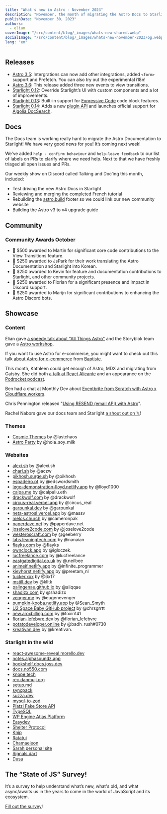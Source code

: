```yaml
---
title: "What's new in Astro - November 2023"
description: "November, the month of migrating the Astro Docs to Starlight, 3 Starlight minor releases, new view-transition events and more! Read more about what's new in Astro in this blogpost."
publishDate: "November 30, 2023"
authors:
  - elian
coverImage: "/src/content/blog/_images/whats-new-shared.webp"
socialImage: "/src/content/blog/_images/whats-new-november-2023/og.webp"
lang: "en"
---
```


## Releases

- [Astro 3.5](https://github.com/withastro/astro/releases/tag/astro%403.5.0): Intergrations can now add other integrations, added `<form>` support and Prefetch. You can also try out the experimental i18n!
- [Astro 3.6](https://github.com/withastro/astro/releases/tag/astro%403.6.0): This release added three new events to view transitions.
- [Starlight 0.12](https://github.com/withastro/starlight/releases/tag/%40astrojs%2Fstarlight%400.12.0): Override Starlight’s UI with custom components and a lot of improvements.
- [Starlight 0.13](https://github.com/withastro/starlight/releases/tag/%40astrojs%2Fstarlight%400.13.0): Built-in support for [Expressive Code](https://github.com/hippotastic/expressive-code) code block features.
- [Starlight 0.14](https://github.com/withastro/starlight/releases/tag/%40astrojs%2Fstarlight%400.14.0): Adds a new [plugin API](https://starlight.astro.build/reference/plugins/) and launches official support for [Algolia DocSearch](https://starlight.astro.build/guides/site-search/).

## Docs

The Docs team is working really hard to migrate the Astro Documentation to Starlight! We have very good news for you! It’s coming next week!

We've added `help - confirm behaviour` and `help-leave feedback` to our list of labels on PRs to clarify where we need help. Next to that we have freshly triaged all open issues and PRs.

Our weekly show on Discord called Talking and Doc’ing this month, included:

- Test driving the new Astro Docs in Starlight
- Reviewing and merging the completed French tutorial
- Rebuilding the [astro.build](http://astro.build) footer so we could link our new community website
- Building the Astro v3 to v4 upgrade guide

## Community

### Community Awards October

- 🌟 $500 awarded to Martin for significant core code contributions to the View Transitions feature.
- 🥳 $250 awarded to JsPark for their work translating the Astro Documentation and Starlight into Korean.
- 🎉 $250 awarded to Kevin for feature and documentation contributions to Starlight, and other community projects.
- 🍾 $250 awarded to Florian  for a significant presence and impact in Discord support.
- 🎊 $250 awarded to Marijn for significant contributions to enhancing the Astro Discord bots.

## Showcase

### Content

Elian gave [a speedy talk about "All Things Astro"](https://youtu.be/jOZonLbLfsE?t=28365) and the Storyblok team gave a [Astro workshop](https://youtu.be/fwSxIbezWzM?t=7714).

If you want to use Astro for e-commerce, you might want to check out this talk [about Astro for e-commerce](https://www.youtube.com/watch?v=YG8bsKwf9ZU) from [Baptiste](https://twitter.com/BDevessier).

This month, Kathleen could get enough of Astro, MDX and migrating from Gatsby. She did both [a talk at React Alicante](https://www.youtube.com/watch?v=B3qWq_7RwlQ) and an appearance on the [Podrocket podcast](https://podrocket.logrocket.com/astro-mdx-kathleen-mcmahon).

Ben had a chat at Monthly Dev about [Eventbrite from Scratch with Astro x Cloudflare workers](https://www.youtube.com/live/KrauQRdMQLY?si=1xkB4-BxTzGQrxH5&t=2305).

Chris Pennington released "[Using RESEND (email API) with Astro](https://www.youtube.com/watch?v=HyDwVN1AFwY&t=2s)".

Rachel Nabors gave our docs team and Starlight [a shout out on 𝕏](https://fxtwitter.com/astrodotbuild/status/1724934718745915558)!

### Themes

- [Cosmic Themes](https://cosmicthemes.com/) by @lastchaos
- [Astro Party](https://github.com/hola-soy-milk/astro-party) by @hola_soy_milk

### Websites

- [alexi.sh](https://alexi.sh/) by @alexi.sh
- [charl.sh](https://charl.sh/) by @aczw
- [pikhosh.surge.sh](https://pikhosh.surge.sh/) by @pikhosh
- [espadeiro.pt](https://espadeiro.pt/) by @edswordsmith
- [lego-demonstration-lloyd.netlify.app](https://lego-demonstration-lloyd.netlify.app/) by @lloyd1000
- [calpa.me](https://calpa.me/) by @calpaliu.eth
- [drackwolf.com](https://drackwolf.com/) by @drackwolf
- [circus-real.vercel.app](https://circus-real.vercel.app/) by @circus_real
- [garpunkal.dev](https://garpunkal.dev/) by @garpunkal
- [neta-astrosl.vercel.app](https://neta-astrosl.vercel.app/) by @massv
- [melos.church](https://melos.church/) by @cameronpak
- [paperdave.net](https://paperdave.net/) by @paperdave.net
- [joselove2code.com](https://joselove2code.com/) by @joselove2code
- [westeroscraft.com](https://westeroscraft.com/) by @geeberry
- [labs.leaningtech.com](https://labs.leaningtech.com/) by @nanaian
- [flayks.com](https://flayks.com/) by @flayks
- [ownclock.app](https://ownclock.app/) by @igloczek.
- [lucfreelance.com](https://www.lucfreelance.com/) by @lucfreelance
- [eastgatedigital.co.uk](https://eastgatedigital.co.uk/) by @.neilbee
- [animeif.netlify.app](https://animeif.netlify.app/) by @infinite_programmer
- [kievhorst.netlify.app](https://kievhorst.netlify.app/) by @preetam_nl
- [tucker.xxx](https://www.tucker.xxx/) by @6x17
- [mstill.dev](https://mstill.dev/) by @klltk
- [palingenae.github.io](https://palingenae.github.io/) by @aliqqae
- [shadizx.com](https://www.shadizx.com/) by @shadizx
- [venger.me](https://venger.me/) by @eugenevenger
- [pumpkin-kooba.netlify.app](https://pumpkin-kooba.netlify.app/) by @Sean_Smyth
- [U2 Space Baby GitHub project](https://www.chrsgrrtt.com/u2-space-baby) by @chrsgrrtt
- [new.aroxbilling.com](https://new.aroxbilling.com/) by @toxin141
- [florian-lefebvre.dev](https://florian-lefebvre.dev/) by @florian_lefebvre
- [potatodeveloper.online](https://www.potatodeveloper.online/) by @badh_rush#0730
- [kreativan.dev](https://kreativan.dev/) by @kreativan.

### Starlight in the wild

- [react-awesome-reveal.morello.dev](https://react-awesome-reveal.morello.dev/)
- [notes.alphasoundz.app](https://notes.alphasoundz.app/)
- [bookshelf.docs.joss.dev](https://bookshelf.docs.joss.dev/)
- [docs.no550.com](https://docs.no550.com/)
- [knope.tech](https://knope.tech/)
- [rec.danmuji.org](https://rec.danmuji.org/)
- [setup.md](https://www.setup.md/)
- [syncpack](https://jamiemason.github.io/syncpack/)
- [suzza.dev](https://www.suzza.dev/)
- [mysql-to-zod](https://mysql-to-zod.pages.dev/)
- [Platzi Fake Store API](https://fakeapi.platzi.com/)
- [TypeSQL](https://typesql.pages.dev/)
- [WP Engine Atlas Platform](https://developers.wpengine.com/docs/)
- [Easydev](https://easydev-library.qa.aspirity.com/getting-started/introduction/)
- [Shelter Protocol](https://shelterprotocol.net/)
- [Knip](https://knip.dev/)
- [Ratatui](https://ratatui.rs/)
- [Chamaeleon](https://chamaeleon-docs.vercel.app/)
- [Sarah personal site](https://rainsberger.ca/)
- [Signals.dart](https://rodydavis.github.io/signals.dart/)
- [Dusa](https://dusa.rocks/docs/)

## The “State of JS” Survey!

It’s a survey to help understand what’s new, what's old, and what async/awaits us in the years to come in the world of JavaScript and its ecosystem.

[Fill out the survey](https://survey.devographics.com/en-US/survey/state-of-js/2023)!